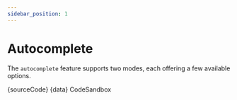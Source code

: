```yaml
---
sidebar_position: 1
---
```




# Autocomplete

The `autocomplete` feature supports two modes, each offering a few available options.

<Autocomplete />

<Tabs>
  <TabItem value="ts" label="Autocomplete.tsx">
    <CodeBlock language="tsx">{sourceCode}</CodeBlock>
  </TabItem>
  <TabItem value="data" label="data/states.ts">
    <CodeBlock language="ts">{data}</CodeBlock>
  </TabItem>
  <TabItem
    value="codesandbox"
    label="CodeSandbox"
    attributes={{ link: 'https://codesandbox.io/p/sandbox/autocomplete-35j3qx' }}
  >
    CodeSandbox
  </TabItem>
</Tabs>
